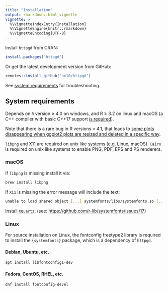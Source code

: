 ---
title: "Installation"
output: rmarkdown::html_vignette
vignette: >
  %\VignetteIndexEntry{Installation}
  %\VignetteEngine{knitr::rmarkdown}
  %\VignetteEncoding{UTF-8}
---

Install `httpgd` from CRAN:

```R
install.packages("httpgd")
```

Or get the latest development version from GitHub:

```R
remotes::install_github("nx10/httpgd")
```

See [system requirements](#System-requirements) for troubleshooting.

## System requirements

Depends on `R` version &geq; 4.0 on windows, and R &geq; 3.2 on linux and macOS (a C++ compiler with basic C++17 support [is required](https://github.com/nx10/httpgd/issues/56)).

Note that there is a rare bug in R versions < 4.1, that leads to [some plots disappearing when ggplot2 plots are resized and deleted in a specific way](https://github.com/nx10/httpgd/issues/50).

`libpng` and X11 are required on unix like systems (e.g. Linux, macOS). 
`Cairo` is required on unix like systems to enable PNG, PDF, EPS and PS renderers.

### macOS

If `libpng` is missing install it via:

```sh
brew install libpng
```

If `X11` is missing the error message will include the text:

```sh
unable to load shared object [...] systemfonts/libs/systemfonts.so [...]
```

Install [`XQuartz`](https://www.xquartz.org/).
(see: <https://github.com/r-lib/systemfonts/issues/17>)

### Linux

For source installation on Linux, the fontconfig freetype2 library is required to install the `{systemfonts}` package, which is a dependency of `httpgd`.

#### Debian, Ubuntu, etc.

```sh
apt install libfontconfig1-dev
```

#### Fedora, CentOS, RHEL, etc.

```sh
dnf install fontconfig-devel
```
